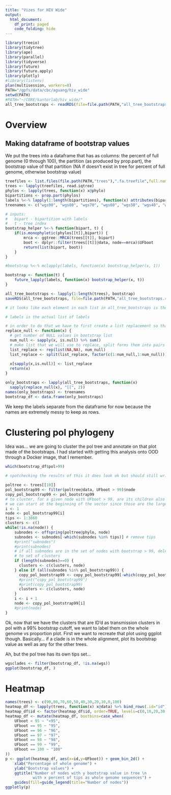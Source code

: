 ```yaml
---
title: "Vizes for HIV Wide"
output:
  html_document:
    df_print: paged
    code_folding: hide
---
```


```r
library(treeio)
library(tidytree)
library(ape)
library(parallel)
library(tidyverse)
library(future)
library(future.apply)
library(plotly)
#library(listenv)
plan(multisession, workers=8)
PATH="/gpfs/data/cbc/aguang/hiv_wide"
setwd(PATH)
#PATH="~/CORE/kantorlab/hiv_wide/"
all_tree_bootstraps <- readRDS(file=file.path(PATH,"all_tree_bootstraps.rds"))
```

# Overview

## Making dataframe of bootstrap values

We put the trees into a dataframe that has as columns: the percent of full genome (0 through 100), the partition (as produced by prop.part), the bootstrap value of that partition (NA if doesn't exist in tree for percent of full genome, otherwise bootstrap value)

```r
treefiles <- list.files(file.path(PATH,"trees"),".fa.treefile",full.names=TRUE)
trees <- lapply(treefiles, read.iqtree)
phylos <- lapply(trees, function(x) x@phylo)
bipartitions <- prop.part(phylos)
labels %<-% lapply(1:length(bipartitions), function(x) attributes(bipartitions)$labels[bipartitions[x][[1]]])
treenames <- c("wgs90", "wgs80", "wgs70", "wgs60", "wgs50", "wgs40", "wgs30", "wgs20", "wgs10", "pol", "wgs")
```

```r
# inputs:
#   bipart - bipartition with labels
#   t - tree index
bootstrap_helper %<-% function(bipart, t) {
    if(is.monophyletic(phylos[[t]],bipart)) {
        mrca <- ggtree::MRCA(trees[[t]], bipart)
        boot <- dplyr::filter(trees[[t]]@data, node==mrca)$UFboot
        return(list(bipart, boot))
    }
} 

#bootstrap %<-% mclapply(labels, function(x) bootstrap_helper(x, 1))

bootstrap <- function(t) {
    future_lapply(labels, function(x) bootstrap_helper(x, t))
}

all_tree_bootstraps <- lapply(1:length(trees), bootstrap)
saveRDS(all_tree_bootstraps, file=file.path(PATH,"all_tree_bootstraps.rds"))
```

```r
# it looks like each element in each list in all_tree_bootstraps is the same partition which is nice. So we want to save the name of the partition, and the number if it's the second value, or NA if it doesn't exist/the value is NULL

# labels is the actual list of labels

# in order to do that we have to first create a list replacement so that each element of the list has 2 elements itself
replace_null <- function(x) {
  # get number of NULL values in bootstrap list
  num_null <- sapply(x, is.null) %>% sum()
  # make list that we will use to replace, split forms them into pairs
  list_replace <- rep(list(NA,NA), num_null)
  list_replace <- split(list_replace, factor(c(1:num_null,1:num_null)))
  
  x[sapply(x,is.null)] <- list_replace
  return(x)
}

only_bootstraps <- lapply(all_tree_bootstraps, function(x)
  sapply(replace_null(x), "[[", 2))
names(only_bootstraps) <- treenames
bootstrap_df <- data.frame(only_bootstraps)
```

We keep the labels separate from the dataframe for now because the names are extremely messy to keep as rows.

# Clustering pol phylogeny

Idea was... we are going to cluster the pol tree and annotate on that plot made of the bootstraps. I had started with getting this analysis onto OOD through a Docker image, that I remember.

```r
which(bootstrap_df$pol>99)
```

```r
# spotchecking the results of this it does look ok but should still write a test tree and be careful...

poltree <- trees[[10]]
pol_bootstrap99 <- filter(poltree@data, UFboot > 99)$node
copy_pol_bootstrap99 <- pol_bootstrap99
# to cluster, for a given node with UFboot > 99, are its children also UFboot > 99?
# we can start at the beginning of the vector since those are the largest subtrees / closest to the root and delete the children from the list until we hit a leaf / there are no more children
i <- 1
node <- pol_bootstrap99[i]
tips <- 1:3860
clusters <- c()
while(!is.na(node)) {
    subnodes <- offspring(poltree@phylo, node)
    subnodes <- subnodes[-which(subnodes %in% tips)] # remove tips
    #print("subnodes")
    #print(subnodes)
    # if all subnodes are in the set of nodes with bootstrap > 99, delete the subnodes and add node
    # to set of clusters
    if (length(subnodes)==0) {
      clusters <- c(clusters, node)
    } else if (all(subnodes %in% pol_bootstrap99)) {
      copy_pol_bootstrap99 <- copy_pol_bootstrap99[-which(copy_pol_bootstrap99 %in% subnodes)]
      #print("copy_pol_bootstrap99")
      #print(copy_pol_bootstrap99)
      clusters <- c(clusters, node)
    }
    i <- i + 1
    node <- copy_pol_bootstrap99[i]
    #print(node)
}
```

Ok, now that we have the clusters that are ID'd as transmission clusters in pol with a 99% bootstrap cutoff, we want to label them on the whole genome vs proportion plot. First we want to recreate that plot using ggplot though. Basically... if a clade is in the whole alignment, plot its bootstrap value as well as any for the other trees.

Ah, but the pol tree has its own tips set...

```r
wgsclades <- filter(bootstrap_df, !is.na(wgs))
ggplot(bootstrap_df, )
```

# Heatmap

```r
names(trees) <- c(90,80,70,60,50,40,30,20,10,0,100)
heatmap_df <- lapply(trees, function(x) x@data) %>% bind_rows(.id="id")
heatmap_df$id <- factor(heatmap_df$id, order=TRUE, levels=c(0,10,20,30,40,50,60,70,80,90,100))
heatmap_df <- mutate(heatmap_df, bootbins=case_when(
    UFboot < 95 ~ "<95",
    UFboot == 95 ~ "95",
    UFboot == 96 ~ "96",
    UFboot == 97 ~ "97",
    UFboot == 98 ~ "98",
    UFboot == 99 ~ "99",
    UFboot == 100 ~ "100"
))
p <- ggplot(heatmap_df, aes(x=id,y=UFboot)) + geom_bin_2d() +
    xlab("Percentage of whole genome") +
    ylab("Bootstrap values") +
    ggtitle("Number of nodes with y bootstrap value in tree \n
            with x percent of tips as whole genome sequences") +
    guides(fill=guide_legend(title="Number of nodes"))
ggplotly(p)
```